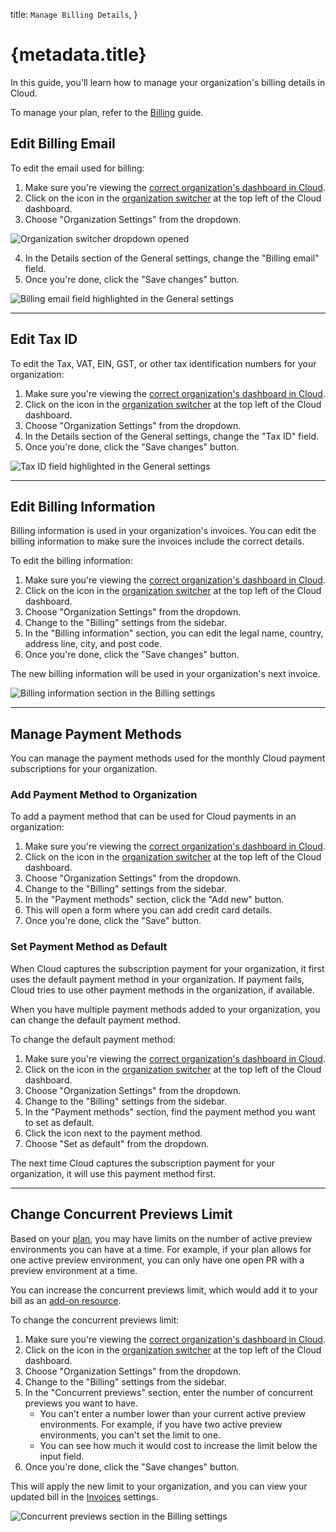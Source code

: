 
  title: `Manage Billing Details`,
}

# {metadata.title}

In this guide, you'll learn how to manage your organization's billing details in Cloud.

<Note>

To manage your plan, refer to the [Billing](../page.mdx) guide.

</Note>

## Edit Billing Email

To edit the email used for billing:

1. Make sure you're viewing the [correct organization's dashboard in Cloud](../../organizations/page.mdx#switch-organization).
2. Click on the <InlineIcon Icon={ChevronUpDown} alt="switch organization" /> icon in the [organization switcher](../../organizations/page.mdx#switch-organization) at the top left of the Cloud dashboard.
3. Choose "Organization Settings" from the dropdown.

![Organization switcher dropdown opened](https://res.cloudinary.com/dza7lstvk/image/upload/v1750238273/Cloud/CleanShot_2025-06-18_at_12.17.33_2x_zcg69z.png)

4. In the Details section of the General settings, change the "Billing email" field.
5. Once you're done, click the "Save changes" button.

![Billing email field highlighted in the General settings](https://res.cloudinary.com/dza7lstvk/image/upload/v1750238440/Cloud/CleanShot_2025-06-18_at_12.19.41_2x_owgz4a.png)

---

## Edit Tax ID

To edit the Tax, VAT, EIN, GST, or other tax identification numbers for your organization:

1. Make sure you're viewing the [correct organization's dashboard in Cloud](../../organizations/page.mdx#switch-organization).
2. Click on the <InlineIcon Icon={ChevronUpDown} alt="switch organization" /> icon in the [organization switcher](../../organizations/page.mdx#switch-organization) at the top left of the Cloud dashboard.
3. Choose "Organization Settings" from the dropdown.
4. In the Details section of the General settings, change the "Tax ID" field.
5. Once you're done, click the "Save changes" button.

![Tax ID field highlighted in the General settings](https://res.cloudinary.com/dza7lstvk/image/upload/v1755264073/Cloud/CleanShot_2025-08-15_at_16.20.44_2x_mukxbe.png)

---

## Edit Billing Information

Billing information is used in your organization's invoices. You can edit the billing information to make sure the invoices include the correct details.

To edit the billing information:

1. Make sure you're viewing the [correct organization's dashboard in Cloud](../../organizations/page.mdx#switch-organization).
2. Click on the <InlineIcon Icon={ChevronUpDown} alt="switch organization" /> icon in the [organization switcher](../../organizations/page.mdx#switch-organization) at the top left of the Cloud dashboard.
3. Choose "Organization Settings" from the dropdown.
4. Change to the "Billing" settings from the sidebar.
5. In the "Billing information" section, you can edit the legal name, country, address line, city, and post code.
6. Once you're done, click the "Save changes" button.

The new billing information will be used in your organization's next invoice.

![Billing information section in the Billing settings](https://res.cloudinary.com/dza7lstvk/image/upload/v1750241643/Cloud/CleanShot_2025-06-18_at_13.13.34_2x_fjpqpu.png)

---

## Manage Payment Methods

You can manage the payment methods used for the monthly Cloud payment subscriptions for your organization.

### Add Payment Method to Organization

To add a payment method that can be used for Cloud payments in an organization:

1. Make sure you're viewing the [correct organization's dashboard in Cloud](../../organizations/page.mdx#switch-organization).
2. Click on the <InlineIcon Icon={ChevronUpDown} alt="switch organization" /> icon in the [organization switcher](../../organizations/page.mdx#switch-organization) at the top left of the Cloud dashboard.
3. Choose "Organization Settings" from the dropdown.
4. Change to the "Billing" settings from the sidebar.
5. In the "Payment methods" section, click the "Add new" button.
6. This will open a form where you can add credit card details.
7. Once you're done, click the "Save" button.

### Set Payment Method as Default

When Cloud captures the subscription payment for your organization, it first uses the default payment method in your organization. If payment fails, Cloud tries to use other payment methods in the organization, if available.

When you have multiple payment methods added to your organization, you can change the default payment method.

To change the default payment method:

1. Make sure you're viewing the [correct organization's dashboard in Cloud](../../organizations/page.mdx#switch-organization).
2. Click on the <InlineIcon Icon={ChevronUpDown} alt="switch organization" /> icon in the [organization switcher](../../organizations/page.mdx#switch-organization) at the top left of the Cloud dashboard.
3. Choose "Organization Settings" from the dropdown.
4. Change to the "Billing" settings from the sidebar.
5. In the "Payment methods" section, find the payment method you want to set as default.
6. Click the <InlineIcon Icon={EllipsisHorizontal} alt="three-dots" /> icon next to the payment method.
7. Choose "Set as default" from the dropdown.

The next time Cloud captures the subscription payment for your organization, it will use this payment method first.

---

## Change Concurrent Previews Limit

Based on your [plan](../../pricing/page.mdx), you may have limits on the number of active preview environments you can have at a time. For example, if your plan allows for one active preview environment, you can only have one open PR with a preview environment at a time.

You can increase the concurrent previews limit, which would add it to your bill as an [add-on resource](../page.mdx#purchase-add-on-resources).

To change the concurrent previews limit:

1. Make sure you're viewing the [correct organization's dashboard in Cloud](../../organizations/page.mdx#switch-organization).
2. Click on the <InlineIcon Icon={ChevronUpDown} alt="switch organization" /> icon in the [organization switcher](../../organizations/page.mdx#switch-organization) at the top left of the Cloud dashboard.
3. Choose "Organization Settings" from the dropdown.
4. Change to the "Billing" settings from the sidebar.
5. In the "Concurrent previews" section, enter the number of concurrent previews you want to have.
    - You can't enter a number lower than your current active preview environments. For example, if you have two active preview environments, you can't set the limit to one.
    - You can see how much it would cost to increase the limit below the input field.
6. Once you're done, click the "Save changes" button.

This will apply the new limit to your organization, and you can view your updated bill in the [Invoices](../page.mdx#view-billing-history-and-invoices) settings.

![Concurrent previews section in the Billing settings](https://res.cloudinary.com/dza7lstvk/image/upload/v1759410004/Cloud/CleanShot_2025-10-02_at_15.59.33_2x_rutivf.png)